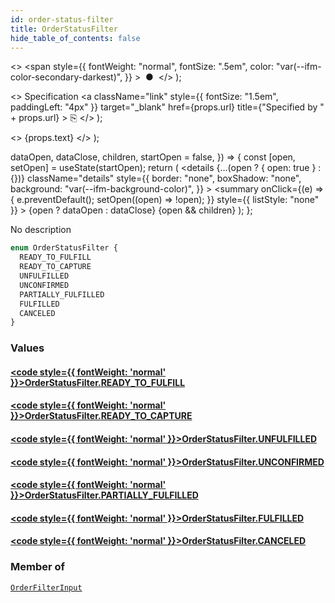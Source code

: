 ```yaml
---
id: order-status-filter
title: OrderStatusFilter
hide_table_of_contents: false
---
```


  <>
    <span
      style={{
        fontWeight: "normal",
        fontSize: ".5em",
        color: "var(--ifm-color-secondary-darkest)",
      }}
    >
      &nbsp;●&nbsp;
    </span>
  </>
);

  <>
    Specification
    <a
      className="link"
      style={{ fontSize: "1.5em", paddingLeft: "4px" }}
      target="\_blank"
      href={props.url}
      title={"Specified by " + props.url}
    >
      ⎘
    </a>
  </>
);

  <>
    <span className={props.class}>{props.text}</span>
  </>
);


  dataOpen,
  dataClose,
  children,
  startOpen = false,
}) => {
  const [open, setOpen] = useState(startOpen);
  return (
    <details
      {...(open ? { open: true } : {})}
      className="details"
      style={{
        border: "none",
        boxShadow: "none",
        background: "var(--ifm-background-color)",
      }}
    >
      <summary
        onClick={(e) => {
          e.preventDefault();
          setOpen((open) => !open);
        }}
        style={{ listStyle: "none" }}
      >
        {open ? dataOpen : dataClose}
      </summary>
      {open && children}
    </details>
  );
};

No description

```graphql
enum OrderStatusFilter {
  READY_TO_FULFILL
  READY_TO_CAPTURE
  UNFULFILLED
  UNCONFIRMED
  PARTIALLY_FULFILLED
  FULFILLED
  CANCELED
}
```

### Values

#### [<code style={{ fontWeight: 'normal' }}>OrderStatusFilter.<b>READY_TO_FULFILL</b></code>](#)

>

#### [<code style={{ fontWeight: 'normal' }}>OrderStatusFilter.<b>READY_TO_CAPTURE</b></code>](#)

>

#### [<code style={{ fontWeight: 'normal' }}>OrderStatusFilter.<b>UNFULFILLED</b></code>](#)

>

#### [<code style={{ fontWeight: 'normal' }}>OrderStatusFilter.<b>UNCONFIRMED</b></code>](#)

>

#### [<code style={{ fontWeight: 'normal' }}>OrderStatusFilter.<b>PARTIALLY_FULFILLED</b></code>](#)

>

#### [<code style={{ fontWeight: 'normal' }}>OrderStatusFilter.<b>FULFILLED</b></code>](#)

>

#### [<code style={{ fontWeight: 'normal' }}>OrderStatusFilter.<b>CANCELED</b></code>](#)

>

### Member of

[`OrderFilterInput`](../../../api-reference/orders/inputs/order-filter-input) <Badge class="badge badge--secondary" text="input"/>
